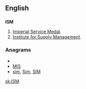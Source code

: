 ==English==

==={{abbreviation}}===
{{wikipedia}}
'''ISM'''

# [[w:Imperial Service Order|Imperial Service Medal]].
# [[w:Institute for Supply Management|Institute for Supply Management]].

===Anagrams===
* {{alphagram|[[IMS#English|IMS]]}} 
* [[MIS#English|MIS]]
* [[sim#English|sim]], [[Sim#English|Sim]], [[SIM#English|SIM]]


[[sk:ISM]]